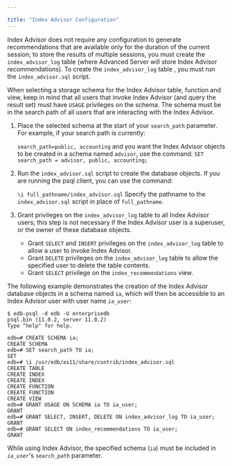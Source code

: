 ---

title: "Index Advisor Configuration"
---

<div id="index_advisor_configuration" class="registered_link"></div>

Index Advisor does not require any configuration to generate recommendations that are available only for the duration of the current session; to store the results of multiple sessions, you must create the `index_advisor_log` table (where Advanced Server will store Index Advisor recommendations). To create the `index_advisor_log` table , you must run the `index_advisor.sql` script.

When selecting a storage schema for the Index Advisor table, function and view, keep in mind that all users that invoke Index Advisor (and query the result set) must have `USAGE` privileges on the schema. The schema must be in the search path of all users that are interacting with the Index Advisor.

1. Place the selected schema at the start of your `search_path` parameter. For example, if your search path is currently:

   `search_path=public, accounting`
   and you want the Index Advisor objects to be created in a schema named `advisor`, use the command:
   `SET search_path = advisor, public, accounting;`

2. Run the `index_advisor.sql` script to create the database objects. If you are running the psql client, you can use the command:

   `\i full_pathname/index_advisor.sql`
   Specify the pathname to the `index_advisor.sql` script in place of `full_pathname`.

3. Grant privileges on the `index_advisor_log` table to all Index Advisor users; this step is not necessary if the Index Advisor user is a superuser, or the owner of these database objects.

   - Grant `SELECT` and `INSERT` privileges on the `index_advisor_log` table to allow a user to invoke Index Advisor.
   - Grant `DELETE` privileges on the `index_advisor_log` table to allow the specified user to delete the table contents.
   - Grant `SELECT` privilege on the `index_recommendations` view.

The following example demonstrates the creation of the Index Advisor database objects in a schema named `ia`, which will then be accessible to an Index Advisor user with user name *`ia_user`*:

```
$ edb-psql -d edb -U enterprisedb
psql.bin (11.0.2, server 11.0.2)
Type "help" for help.

edb=# CREATE SCHEMA ia;
CREATE SCHEMA
edb=# SET search_path TO ia;
SET
edb=# \i /usr/edb/as11/share/contrib/index_advisor.sql
CREATE TABLE
CREATE INDEX
CREATE INDEX
CREATE FUNCTION
CREATE FUNCTION
CREATE VIEW
edb=# GRANT USAGE ON SCHEMA ia TO ia_user;
GRANT
edb=# GRANT SELECT, INSERT, DELETE ON index_advisor_log TO ia_user;
GRANT
edb=# GRANT SELECT ON index_recommendations TO ia_user;
GRANT
```

While using Index Advisor, the specified schema (`ia`) must be included in *`ia_user`*'s `search_path` parameter.